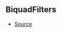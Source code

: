 ## BiquadFilters



- [Source](https://github.com/Androz2091/discord-player/blob/1a12f69/packages/equalizer/src/biquad/Coefficients.ts#L14)